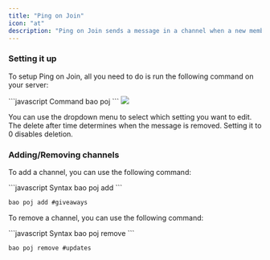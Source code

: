 ```yaml
---
title: "Ping on Join"
icon: "at"
description: "Ping on Join sends a message in a channel when a new member joins."
---
```


### Setting it up
To setup Ping on Join, all you need to do is run the following command on your server:

<CodeGroup>
```javascript Command
bao poj
```
</CodeGroup>

<img src="/images/poj.png"/>

You can use the dropdown menu to select which setting you want to edit.
The delete after time determines when the message is removed. Setting it to 0 disables deletion.

### Adding/Removing channels

To add a channel, you can use the following command:

<CodeGroup>
```javascript Syntax
bao poj add <channel>
```

```javascript Example
bao poj add #giveaways
```
</CodeGroup>

To remove a channel, you can use the following command:

<CodeGroup>
```javascript Syntax
bao poj remove <channel>
```

```javascript Example
bao poj remove #updates
```
</CodeGroup>